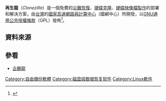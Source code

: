 {{Expand language|1=en|time=2022-05-20T05:15:38+00:00}}
{{NoteTA|G1=IT|G2=FL}}
{{Infobox software
| name = 再生龍<br />Clonezilla
| logo = Clonezilla.svg
| logo size = 75px
| screenshot = Clonezilla.png
| screenshot size = 300px
| caption = 再生龍 [[Live_CD|Live CD]]
| author = 蕭志榥
| developer = [[國家高速網路與計算中心|國家高速網路與計算中心]]
| released =
| latest release version = 3.0.1-8<ref>{{cite web |url=http://clonezilla.org/news.php |title=Distribution Release: Clonezilla Live |accessdate=2022-06-21 }}</ref>
| latest release date = {{release date and age|2022|06|21}}
| latest preview version = 3.0.1-7<ref>{{cite web |url=http://clonezilla.org/downloads/testing/changelog.php |title=Clonezilla live 3.0.1-7 |accessdate=2022-06-14 }}</ref>
| latest preview date = {{release date and age|2022|06|14}}
| operating system = [[POSIX|POSIX]]、[[Linux|Linux]]
| platform =
| programming language = [[Perl|Perl]]、[[Unix_shell|Unix shell]]
| language = 英文、繁體中文
| status = 現時
| genre = 災難恢復、硬碟克隆
| license = [[GNU通用公共授權條款|GNU通用公共授權條款]]
| website = [http://clonezilla.org/ clonezilla.org]<br />正體中文 [http://clonezilla.nchc.org.tw/ clonezilla.nchc.org.tw]
}}

'''再生龍'''（''Clonezilla''）是一個免費的[[災難恢復|災難恢復]]、[[硬碟克隆|硬碟克隆]]、[[硬碟映像檔製作|硬碟映像檔製作]]的部署和解決方案，由[[台灣|台灣]]的[[國家高速網路與計算中心|國家高速網路與計算中心]]（國網中心）所開發，以[[GNU通用公共授權條款|GNU通用公共授權條款]]（GPL）發佈<ref>{{Cite web |url=http://www.softking.com.tw/soft/clickcount.asp?fid3=25252 |title=Clonezilla live 再生龍還原系統 |accessdate=2011-01-06 |archive-date=2020-02-03 |archive-url=https://web.archive.org/web/20200203234800/http://www.softking.com.tw/soft/clickcount.asp?fid3=25252 |dead-url=no }}</ref>。

== 資料來源 ==
{{Reflist}}

==參看==
* [[企鵝龍|企鵝龍]]

[[Category:自由備份軟體|Category:自由備份軟體]]
[[Category:磁盘级数据恢复软件|Category:磁盘级数据恢复软件]]
[[Category:Linux軟件|Category:Linux軟件]]